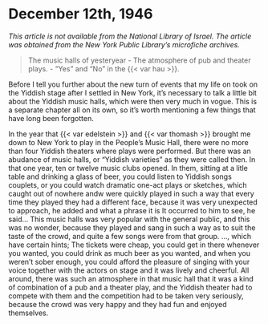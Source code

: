 # December 12th, 1946

_This article is not available from the National Library of Israel. The article was obtained from the New York Public Library's microfiche archives._

> The music halls of yesteryear - The atmosphere of pub and theater plays. - "Yes" and "No" in the {{< var hau >}}.


Before I tell you further about the new turn of events that my life on took on the Yiddish stage after I settled in New York, it's necessary to talk a little bit about the Yiddish music halls, which were then very much in vogue. This is a separate chapter all on its own, so it's worth mentioning a few things that have long been forgotten.

In the year that {{< var edelstein >}} and {{< var thomash >}} brought me down to New York to play in the People's Music Hall, there were no more than four Yiddish theaters where plays were performed. But there was an abudance of music halls, or "Yiddish varieties" as they were called then. In that one year, ten or twelve music clubs opened. In them, sitting at a litle table and drinking a glass of beer, you could listen to Yiddish songs couplets, or you could watch dramatic one-act plays or sketches, which caught out of nowhere andw were quickly played in such a way that every time they played they had a different face, because it was very unexpected to approach, he added and what a phrase it is It occurred to him to see, he said...
This music halls was very popular with the general public, and this was no wonder, because they played and sang in such a way as to suit the taste of the crowd, and quite a few songs were from that group. ..., which have certain hints; The tickets were cheap, you could get in there whenever you wanted, you could drink as much beer as you wanted, and when you weren't sober enough, you could afford the pleasure of singing with your voice together with the actors on stage and it was lively and cheerful.
All around, there was such an atmosphere in that music hall that it was a kind of combination of a pub and a theater play, and the Yiddish theater had to compete with them and the competition had to be taken very seriously, because the crowd was very happy and they had fun and enjoyed themselves.
